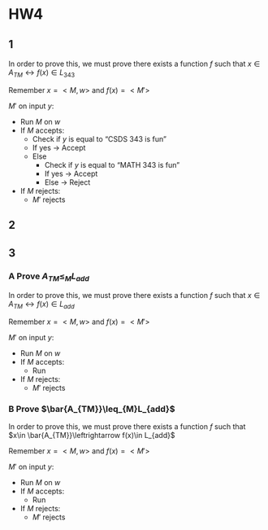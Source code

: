 # HW4
## 1
In order to prove this, we must prove there exists a function $f$ such that $x\in A_{TM}\leftrightarrow f(x)\in L_{343}$

Remember $x=<M,w>$ and $f(x)=<M'>$

$M'$ on input $y$:

- Run $M$ on $w$
- If $M$ accepts:
    - Check if $y$ is equal to "CSDS 343 is fun"
    - If yes -> Accept
    - Else
        - Check if $y$ is equal to "MATH 343 is fun"
        - If yes -> Accept
        - Else -> Reject
- If $M$ rejects:
    - $M'$ rejects

## 2

## 3
### A Prove $A_{TM}\leq_{M}L_{add}$
In order to prove this, we must prove there exists a function $f$ such that $x\in A_{TM}\leftrightarrow f(x)\in L_{add}$

Remember $x=<M,w>$ and $f(x)=<M'>$

$M'$ on input $y$:

- Run $M$ on $w$
- If $M$ accepts:
    - Run
- If $M$ rejects:
    - $M'$ rejects

### B Prove $\bar{A_{TM}}\leq_{M}L_{add}$
In order to prove this, we must prove there exists a function $f$ such that $x\in \bar{A_{TM}}\leftrightarrow f(x)\in L_{add}$

Remember $x=<M,w>$ and $f(x)=<M'>$

$M'$ on input $y$:

- Run $M$ on $w$
- If $M$ accepts:
    - Run
- If $M$ rejects:
    - $M'$ rejects
